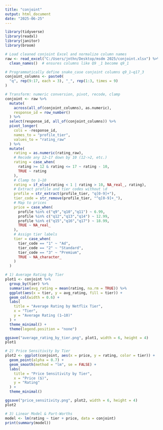 ---
title: "conjoint"
output: html_document
date: "2025-06-25"
---
```{r}
library(tidyverse)
library(readxl)
library(janitor)
library(broom)
```

```{r}
# Load cleaned conjoint Excel and normalize column names
raw <- read_excel("C:/Users/jnthn/Desktop/msdm 2025/conjoint.xlsx") %>%
  clean_names()  # ensures columns like Q9 _1 become q9_1
```

```{r}
# Programmatically define snake_case conjoint columns q9_1–q17_3
conjoint_columns <- paste0(
  "q", rep(9:17, each = 3), "_", rep(1:3, times = 9)
)
```

```{r}
# Transform: numeric conversion, pivot, recode, clamp
conjoint <- raw %>%
  mutate(
    across(all_of(conjoint_columns), as.numeric),
    response_id = row_number()
  ) %>%
  select(response_id, all_of(conjoint_columns)) %>%
  pivot_longer(
    cols = -response_id,
    names_to = "profile_tier",
    values_to = "rating_raw"
  ) %>%
  mutate(
    rating = as.numeric(rating_raw),
    # Recode any 12–17 down by 10 (12->2, etc.)
    rating = case_when(
      rating >= 12 & rating <= 17 ~ rating - 10,
      TRUE ~ rating
    ),
    # Clamp to 1–10
    rating = if_else(rating < 1 | rating > 10, NA_real_, rating),
    # Extract profile and tier codes without \d
    profile = str_extract(profile_tier, "q[0-9]+"),
    tier_code = str_remove(profile_tier, "^q[0-9]+_"),
    # Map to prices
    price = case_when(
      profile %in% c("q9","q10","q11") ~ 6.99,
      profile %in% c("q12","q13","q14") ~ 12.99,
      profile %in% c("q15","q16","q17") ~ 18.99,
      TRUE ~ NA_real_
    ),
    # Assign tier labels
    tier = case_when(
      tier_code == "1" ~ "Ad",
      tier_code == "2" ~ "Standard",
      tier_code == "3" ~ "Premium",
      TRUE ~ NA_character_
    )
  )
```

```{r}
# 1) Average Rating by Tier
plot1 <- conjoint %>%
  group_by(tier) %>%
  summarise(avg_rating = mean(rating, na.rm = TRUE)) %>%
  ggplot(aes(x = tier, y = avg_rating, fill = tier)) +
  geom_col(width = 0.6) +
  labs(
    title = "Average Rating by Netflix Tier",
    x = "Tier",
    y = "Average Rating (1–10)"
  ) +
  theme_minimal() +
  theme(legend.position = "none")

ggsave("average_rating_by_tier.png", plot1, width = 6, height = 4)
plot1
```

```{r}
# 2) Price Sensitivity by Tier
plot2 <- ggplot(conjoint, aes(x = price, y = rating, color = tier)) +
  geom_point(alpha = 0.7) +
  geom_smooth(method = "lm", se = FALSE) +
  labs(
    title = "Price Sensitivity by Tier",
    x = "Price ($)",
    y = "Rating"
  ) +
  theme_minimal()

ggsave("price_sensitivity.png", plot2, width = 6, height = 4)
plot2
```

```{r}
# 3) Linear Model & Part-Worths
model <- lm(rating ~ tier + price, data = conjoint)
print(summary(model))
```
